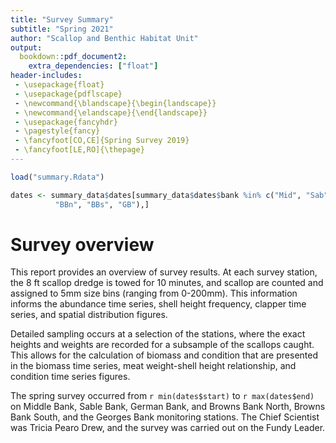 ```yaml
--- 
title: "Survey Summary"
subtitle: "Spring 2021"
author: "Scallop and Benthic Habitat Unit"
output: 
  bookdown::pdf_document2:
    extra_dependencies: ["float"]
header-includes:
 - \usepackage{float}
 - \usepackage{pdflscape}
 - \newcommand{\blandscape}{\begin{landscape}}
 - \newcommand{\elandscape}{\end{landscape}}
 - \usepackage{fancyhdr}
 - \pagestyle{fancy}
 - \fancyfoot[CO,CE]{Spring Survey 2019}
 - \fancyfoot[LE,RO]{\thepage}
---
```


```r
load("summary.Rdata")

dates <- summary_data$dates[summary_data$dates$bank %in% c("Mid", "Sab", "Ger",
          "BBn", "BBs", "GB"),]
```


\newpage


# Survey overview

This report provides an overview of survey results. At each survey station, the 8 ft scallop dredge is towed for 10 minutes, and scallop are counted and assigned to 5mm size bins (ranging from 0-200mm). This information informs the abundance time series, shell height frequency, clapper time series, and spatial distribution figures. 

Detailed sampling occurs at a selection of the stations, where the exact heights and weights are recorded for a subsample of the scallops caught. This allows for the calculation of biomass and condition that are presented in the biomass time series, meat weight-shell height relationship, and condition time series figures. 

The spring survey occurred from `r min(dates$start)` to `r max(dates$end)` on Middle Bank, Sable Bank, German Bank, and Browns Bank North, Browns Bank South, and the Georges Bank monitoring stations. The Chief Scientist was Tricia Pearo Drew, and the survey was carried out on the Fundy Leader.
